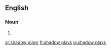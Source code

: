 ==English==

===Noun===
{{head|en|noun plural form}}

# {{plural of|shadow play|lang=en}}

[[ar:shadow plays]]
[[fr:shadow plays]]
[[ja:shadow plays]]
